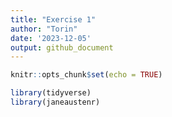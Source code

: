 ```yaml
---
title: "Exercise 1"
author: "Torin"
date: '2023-12-05'
output: github_document
---
```


```r
knitr::opts_chunk$set(echo = TRUE)
```

```r
library(tidyverse)
library(janeaustenr)
```